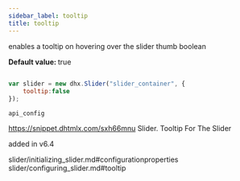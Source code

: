 ```yaml
---
sidebar_label: tooltip
title: tooltip
---
```



          


<Short>
 enables a tooltip on hovering over the slider thumb




</Short>



<Type>
 boolean


</Type>


<strong>Default value: </strong>  true

~~~js
 
var slider = new dhx.Slider("slider_container", { 
    tooltip:false
});


~~~
	api_config

<Descr>
 




</Descr>


 https://snippet.dhtmlx.com/sxh66mnu	Slider. Tooltip For The Slider

 added in v6.4

 slider/initializing_slider.md#configurationproperties
slider/configuring_slider.md#tooltip